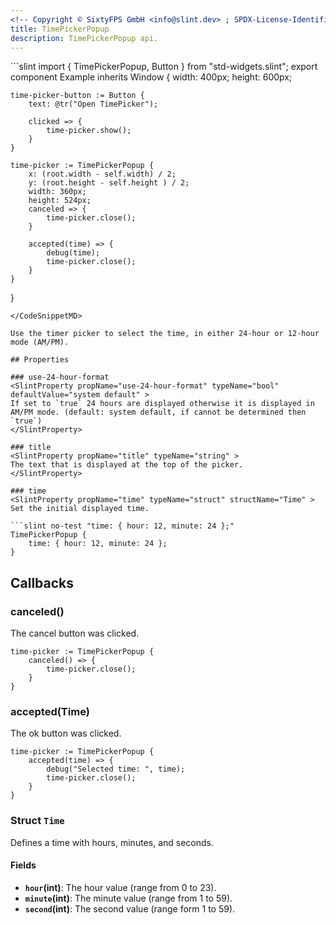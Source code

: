 ```yaml
---
<!-- Copyright © SixtyFPS GmbH <info@slint.dev> ; SPDX-License-Identifier: MIT -->
title: TimePickerPopup
description: TimePickerPopup api.
---
```



<CodeSnippetMD imagePath="/src/assets/generated/std-widgets-timepicker.png"  imageWidth="200" imageHeight="200"  imageAlt='std-widgets timepicker example'>
```slint
import { TimePickerPopup, Button } from "std-widgets.slint";
export component Example inherits Window {
    width: 400px;
    height: 600px;

    time-picker-button := Button {
        text: @tr("Open TimePicker");

        clicked => {
            time-picker.show();
        }
    }

    time-picker := TimePickerPopup {
        x: (root.width - self.width) / 2;
        y: (root.height - self.height ) / 2;
        width: 360px;
        height: 524px;
        canceled => {
            time-picker.close();
        }

        accepted(time) => {
            debug(time);
            time-picker.close();
        }
    }
}
```
</CodeSnippetMD>

Use the timer picker to select the time, in either 24-hour or 12-hour mode (AM/PM). 

## Properties

### use-24-hour-format
<SlintProperty propName="use-24-hour-format" typeName="bool" defaultValue="system default" >
If set to `true` 24 hours are displayed otherwise it is displayed in AM/PM mode. (default: system default, if cannot be determined then `true`) 
</SlintProperty>

### title
<SlintProperty propName="title" typeName="string" >
The text that is displayed at the top of the picker.
</SlintProperty>

### time
<SlintProperty propName="time" typeName="struct" structName="Time" >
Set the initial displayed time.

```slint no-test "time: { hour: 12, minute: 24 };"
TimePickerPopup {
    time: { hour: 12, minute: 24 };
}
```
</SlintProperty>

## Callbacks

### canceled()
The cancel button was clicked.

```slint no-test {2-4}
time-picker := TimePickerPopup {
    canceled() => {
        time-picker.close();
    }
}
```

### accepted(Time)
The ok button was clicked.

```slint no-test {2-5}
time-picker := TimePickerPopup {
    accepted(time) => {
        debug("Selected time: ", time);
        time-picker.close();
    }
}
```

### Struct `Time`

Defines a time with hours, minutes, and seconds.

#### Fields

-   **`hour`(int)**: The hour value (range from 0 to 23).
-   **`minute`(int)**: The minute value (range from 1 to 59).
-   **`second`(int)**: The second value (range form 1 to 59).

